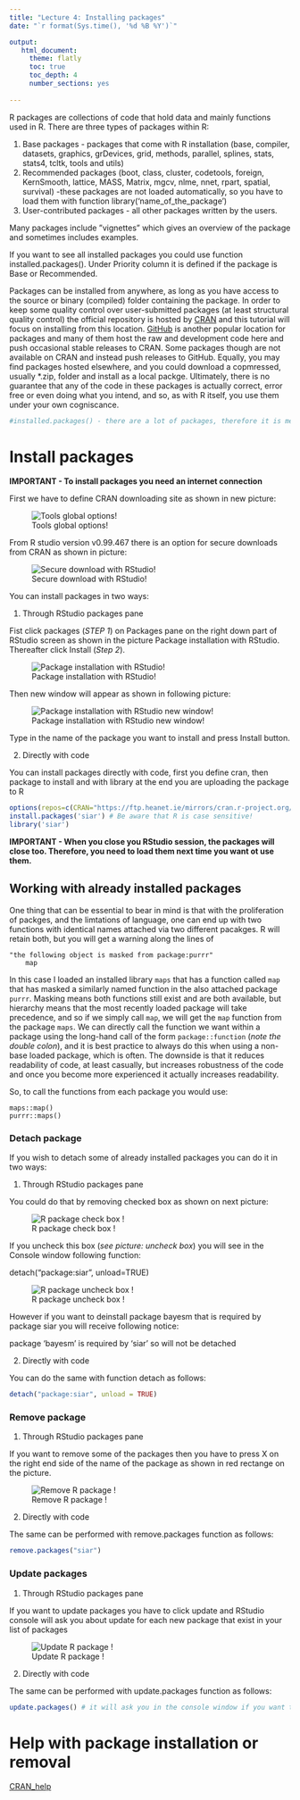 ```yaml
---
title: "Lecture 4: Installing packages"
date: "`r format(Sys.time(), '%d %B %Y')`"

output:
   html_document:
     theme: flatly
     toc: true
     toc_depth: 4
     number_sections: yes
     
---
```


R packages are collections of code that hold data and mainly functions used in R. There are three types of packages within R: 

1. Base packages - packages that come with R installation (base, compiler, datasets, graphics, grDevices, grid, methods, parallel, splines, stats, stats4, tcltk, tools and utils)
2. Recommended packages (boot, class, cluster, codetools, foreign, KernSmooth, lattice, MASS, Matrix, mgcv, nlme, nnet, rpart, spatial, survival) -these packages are not loaded automatically, so you have to load them with function library('name_of_the_package')
2. User-contributed packages - all other packages written by the users.


Many  packages include ”vignettes” which gives an overview of the package and sometimes includes examples.

If you want to see all installed packages you could use function installed.packages(). Under Priority column it is defined if the package is Base or Recommended.

Packages can be installed from anywhere, as long as you have access to the source or binary (compiled) folder containing the package. In order to keep some quality control over user-submitted packages (at least structural quality control) the official repository is hosted by [CRAN](https://cran.r-project.org) and this tutorial will focus on installing from this location. [GitHub](https://github.com) is another popular location for packages and many of them host the raw and development code here and push occasional stable releases to CRAN. Some packages though are not available on CRAN and instead push releases to GitHub. Equally, you may find packages hosted elsewhere, and you could download a copmressed, usually *.zip, folder and install as a local packge. Ultimately, there is no guarantee that any of the code in these packages is actually correct, error free or even doing what you intend, and so, as with R itself, you use them under your own cogniscance.

```r
#installed.packages() - there are a lot of packages, therefore it is mentioned here as a comment
```

# Install packages

**IMPORTANT - To install packages you need an internet connection**

First we have to define CRAN downloading site as shown in new picture:

![Tools global options!](Tools_global_options.png)


From R studio version v0.99.467 there is an option for secure downloads from CRAN as shown in picture:

![Secure download with RStudio!](Secure_and_CRAN_Ireland.jpg)


You can install packages in two ways:

1. Through RStudio packages pane 

Fist click packages (*STEP 1*) on Packages pane on the right down part of RStudio screen as shown in the picture Package installation with RStudio. Thereafter click Install (*Step 2*).

![Package installation with RStudio!](Package_pane_installation.jpg)


Then new window will appear as shown in following picture:

![Package installation with RStudio new window!](Install_siar_package.png)

Type in the name of the package you want to install and press Install button.


2. Directly with code

You can install packages directly with code, first you define cran, then package to install and with library at the end you are uploading the package to R
```r
options(repos=c(CRAN="https://ftp.heanet.ie/mirrors/cran.r-project.org/"))
install.packages('siar') # Be aware that R is case sensitive!
library('siar')
```

**IMPORTANT - When you close you RStudio session, the packages will close too. Therefore, you need to load them next time you want ot use them.**


## Working with already installed packages

One thing that can be essential to bear in mind is that with the proliferation of packges, and the limtations of language, one can end up with two functions with identical names attached via two different pacakges. R will retain both, but you will get a warning along the lines of 

```
"the following object is masked from package:purrr"
    map
```

In this case I loaded an installed library `maps` that has a function called `map` that has masked a similarly named function in the also attached package `purrr`. Masking means both functions still exist and are both available, but hierarchy means that the most recently loaded package will take precedence, and so if we simply call `map`, we will get the `map` function from the package `maps`. We can directly call the function we want within a package using the long-hand call of the form `package::function` (*note the double colon*), and it is best practice to always do this when using a non-base loaded package, which is often. The downside is that it reduces readability of code, at least casually, but increases robustness of the code and once you become more experienced it actually increases readability.

So, to call the functions from each package you would use:

```
maps::map()
purrr::maps()
```


### Detach package

If you wish to detach some of already installed packages you can do it in two ways:

1. Through RStudio packages pane 

You could do that by removing checked box as shown on next picture:

![R package check box !](Check_box.jpg)

If you uncheck this box (*see picture: uncheck box*) you will see in the Console window following function:

detach("package:siar", unload=TRUE)

![R package uncheck box !](Uncheck_box.jpg)

However if you want to deinstall package bayesm that is required by package siar you will receive following notice:

package ‘bayesm’ is required by ‘siar’ so will not be detached


2. Directly with code

You can do the same with function detach as follows:

```r
detach("package:siar", unload = TRUE)
```


### Remove package

1. Through RStudio packages pane 

If you want to remove some of the packages then you have to press X on the right end side of the name of the package as shown in red rectange on the picture.

![Remove R package !](Uninstall.jpg)

2. Directly with code


The same can be performed with remove.packages function as follows:

```r
remove.packages("siar")
```



### Update packages

1. Through RStudio packages pane 

If you want to update packages you have to click update and RStudio console will ask you about update for each new package that exist in your list of packages

![Update R package !](Update.jpg)

2. Directly with code

The same can be performed with update.packages function as follows:

```r
update.packages() # it will ask you in the console window if you want to update packages with multichoice answer (yes/no/cancel)
```


# Help with package installation or removal

[CRAN_help](https://cran.r-project.org/doc/FAQ/R-FAQ.html)

